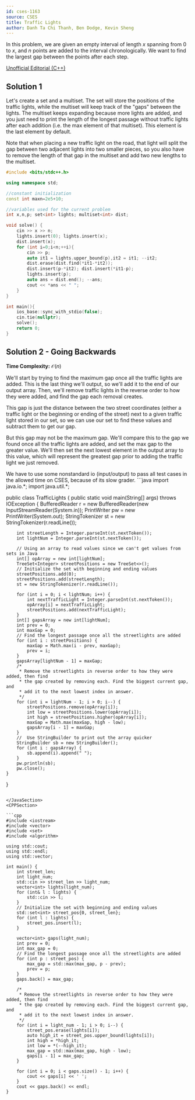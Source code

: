 ```yaml
---
id: cses-1163
source: CSES
title: Traffic Lights
author: Danh Ta Chi Thanh, Ben Dodge, Kevin Sheng
---
```


In this problem, we are given an empty interval of length $x$ spanning from 0 to
$x$, and $n$ points are added to the interval chronologically. We want to find
the largest gap between the points after each step.

[Unofficial Editorial (C++)](https://codeforces.com/blog/entry/83295)
	
## Solution 1 

Let's create a set and a multiset. The set will store
the positions of the traffic lights, while the multiset will keep track of the
"gaps" between the lights. The multiset keeps expanding because more lights are
added, and you just need to print the length of the longest passage without
traffic lights after each addition (i.e. the max element of that multiset). This
element is the last element by default.

Note that when placing a new traffic light on the road, that light will split
the gap between two adjacent lights into two smaller pieces, so you also have to
remove the length of that gap in the multiset and add two new lengths to the
multiset.

<LanguageSection>
<CPPSection> 

```cpp
#include <bits/stdc++.h>

using namespace std;

//constant initialization
const int maxn=2e5+10;

//variables used for the current problem
int x,n,p; set<int> lights; multiset<int> dist;

void solve() {
	cin >> x >> n;
	lights.insert(0); lights.insert(x);
	dist.insert(x);
	for (int i=0;i<n;++i){
		cin >> p;
		auto it1 = lights.upper_bound(p),it2 = it1; --it2;
		dist.erase(dist.find(*it1-*it2));
		dist.insert(p-*it2); dist.insert(*it1-p);
		lights.insert(p);
		auto ans = dist.end(); --ans;
		cout << *ans << " ";
	}
}

int main(){
	ios_base::sync_with_stdio(false);
	cin.tie(nullptr);
	solve();
	return 0;
}
```

</CPPSection>
</LanguageSection>

	
## Solution 2 - Going Backwards

**Time Complexity:** $\mathcal{O}(n)$

We'll start by trying to find the maximum gap once all the traffic lights are
added. This is the last thing we'll output, so we'll add it to the end of our
output array. Then, we'll remove traffic lights in the reverse order to how they
were added, and find the gap each removal creates.

This gap is just the distance between the two street coordinates (either a
traffic light or the beginning or ending of the street) next to a given traffic
light stored in our set, so we can use our set to find these values and subtract
them to get our gap.

But this gap may not be the maximum gap. We'll compare this to the gap we found
once all the traffic lights are added, and set the max gap to the greater value.
We'll then set the next lowest element in the output array to this value, which
will represent the greatest gap prior to adding the traffic light we just
removed.

<LanguageSection>
<JavaSection>

<Warning>
We have to use some nonstandard io (input/output) to pass all test cases in the allowed time on CSES, because of its slow grader. 
</Warning>
```java
import java.io.*;
import java.util.*;

public class TrafficLights {
	public static void main(String[] args) throws IOException {
		BufferedReader r = new BufferedReader(new InputStreamReader(System.in));
		PrintWriter pw = new PrintWriter(System.out);
		StringTokenizer st = new StringTokenizer(r.readLine());

		int streetLength = Integer.parseInt(st.nextToken());
		int lightNum = Integer.parseInt(st.nextToken());

		// Using an array to read values since we can't get values from sets in Java
		int[] opArray = new int[lightNum];
		TreeSet<Integer> streetPositions = new TreeSet<>();
		// Initialize the set with beginning and ending values
		streetPositions.add(0);
		streetPositions.add(streetLength);
		st = new StringTokenizer(r.readLine());

		for (int i = 0; i < lightNum; i++) {
			int nextTrafficLight = Integer.parseInt(st.nextToken());
			opArray[i] = nextTrafficLight;
			streetPositions.add(nextTrafficLight);
		}
		int[] gapsArray = new int[lightNum];
		int prev = 0;
		int maxGap = 0;
		// Find the longest passage once all the streetlights are added
		for (int i : streetPositions) {
			maxGap = Math.max(i - prev, maxGap);
			prev = i;
		}
		gapsArray[lightNum - 1] = maxGap;
		/*
		 * Remove the streetlights in reverse order to how they were added, then find
		 * the gap created by removing each. Find the biggest current gap, and 
		 * add it to the next lowest index in answer.
		 */
		for (int i = lightNum - 1; i > 0; i--) {
			streetPositions.remove(opArray[i]);
			int low = streetPositions.lower(opArray[i]);
			int high = streetPositions.higher(opArray[i]);
			maxGap = Math.max(maxGap, high - low);
			gapsArray[i - 1] = maxGap;
		}
		//  Use StringBuilder to print out the array quicker
		StringBuilder sb = new StringBuilder();
		for (int i : gapsArray) {
			sb.append(i).append(" ");
		}
		pw.println(sb);
		pw.close();
	}
}
```
	
</JavaSection>
<CPPSection>
	
```cpp
#include <iostream>
#include <vector>
#include <set>
#include <algorithm>

using std::cout;
using std::endl;
using std::vector;

int main() {
	int street_len;
	int light_num;
	std::cin >> street_len >> light_num;
	vector<int> lights(light_num);
	for (int& l : lights) {
		std::cin >> l;
	}
	// Initialize the set with beginning and ending values
	std::set<int> street_pos{0, street_len};
	for (int l : lights) {
		street_pos.insert(l);
	}

	vector<int> gaps(light_num);
	int prev = 0;
	int max_gap = 0;
	// Find the longest passage once all the streetlights are added
	for (int p : street_pos) {
		max_gap = std::max(max_gap, p - prev);
		prev = p;
	}
	gaps.back() = max_gap;

	/*
	 * Remove the streetlights in reverse order to how they were added, then find
	 * the gap created by removing each. Find the biggest current gap, and 
	 * add it to the next lowest index in answer.
	 */
	for (int i = light_num - 1; i > 0; i--) {
		street_pos.erase(lights[i]);
		auto high_it = street_pos.upper_bound(lights[i]);
		int high = *high_it;
		int low = *(--high_it);
		max_gap = std::max(max_gap, high - low);
		gaps[i - 1] = max_gap;
	}
	
	for (int i = 0; i < gaps.size() - 1; i++) {
		cout << gaps[i] << ' ';
	}
	cout << gaps.back() << endl;
}
```

</CPPSection>
</LanguageSection>
